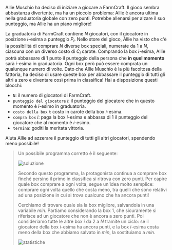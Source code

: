 
Allie Muschio ha deciso di iniziare a giocare a FarmCraft. Il gioco sembra abbastanza divertente, ma ha un piccolo problema:
Allie è ancora ultima nella graduatoria globale con zero punti. Potrebbe allenarsi per alzare il suo punteggio, ma Allie ha un piano migliore!

La graduatoria di FarmCraft contiene $N$ giocatori, con il giocatore in posizione $i$-esima a punteggio $P_i$.
Nello store del gioco, Allie ha visto che c'è la possibilità di comprare $N$ diverse box speciali, numerate da $1$ a $N$, ciascuna con un
diverso costo di $C_i$ carote. Comprando la box $i$-esima, Allie potrà abbassare di $1$ punto il punteggio della persona che
**in quel momento** sarà $i$-esima in graduatoria. Ogni box però può essere comprata un qualunque numero di volte.
Dato che Allie Muschio è la più facoltosa della fattoria, ha deciso di usare queste box
per abbassare il punteggio di tutti gli altri a zero e diventare così prima in classifica!
Hai a disposizione questi blocchi:

- `N`: il numero di giocatori di FarmCraft.
- `punteggio del giocatore` $i$: il punteggio del giocatore che in questo momento è $i$-esimo in graduatoria.
- `costo della box` $i$: costo in carote della box $i$-esima.
- `compra box` $i$: paga la box $i$-esima e abbassa di $1$ il punteggio del giocatore che al momento è $i$-esimo.
- `termina`: goditi la meritata vittoria.

Aiuta Allie ad azzerare il punteggio di tutti gli altri giocatori, spendendo meno possibile!

<Blockly
  customBlocks={customBlocks}
  initialBlocks={initialBlocks}
  testcases={testcases}
  visualizer={Visualizer}
/>

> Un possibile programma corretto è il seguente:
>
> ![soluzione](sol.png)
>
> Secondo questo programma, la protagonista continua a comprare box finché persino il primo in classifica
> si ritrova con zero punti. Per capire quale box comprare a ogni volta, segue un'idea molto semplice:
> comprare ogni volta quello che costa meno, tra quelli che sono relativi ad una posizione in cui si trova
> qualcuno che ha ancora punti!
>
> Cerchiamo di trovare quale sia la box migliore, salvandola in una variabile _min_.
> Partiamo considerando la box $1$, che sicuramente si riferisce ad un giocatore che non è ancora a zero punti.
> Poi consideriamo tutte le altre box $i$ da $2$ a $N$ tramite un ciclo: se il giocatore della box $i$-esima
> ha ancora punti, e la box $i$-esima costa meno della box che abbiamo salvato in _min_, la sostituiamo a _min_.
>
> ![statistiche](stats.asy)
